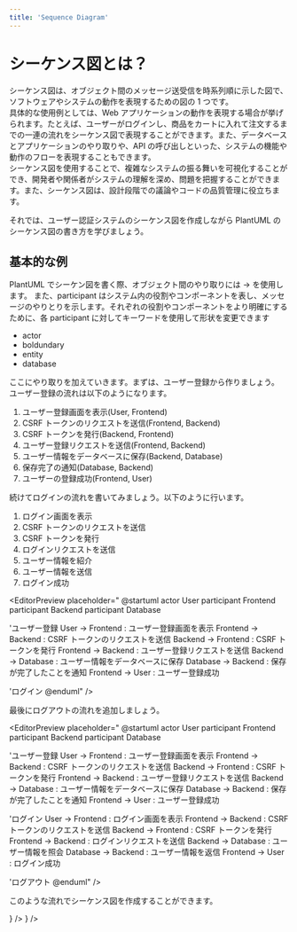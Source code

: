 ```yaml
---
title: 'Sequence Diagram'
---
```


# シーケンス図とは？

シーケンス図は、オブジェクト間のメッセージ送受信を時系列順に示した図で、ソフトウェアやシステムの動作を表現するための図の 1 つです。  
具体的な使用例としては、Web アプリケーションの動作を表現する場合が挙げられます。たとえば、ユーザーがログインし、商品をカートに入れて注文するまでの一連の流れをシーケンス図で表現することができます。また、データベースとアプリケーションのやり取りや、API の呼び出しといった、システムの機能や動作のフローを表現することもできます。  
シーケンス図を使用することで、複雑なシステムの振る舞いを可視化することができ、開発者や関係者がシステムの理解を深め、問題を把握することができます。また、シーケンス図は、設計段階での議論やコードの品質管理に役立ちます。

それでは、ユーザー認証システムのシーケンス図を作成しながら PlantUML のシーケンス図の書き方を学びましょう。

<CustomBox position="center">
<UmlPic width="50%" umlText="
@startuml
actor User
participant Frontend
participant Backend
participant Database

User -> Frontend : ユーザー登録画面を表示
Frontend -> Backend : CSRF トークンのリクエストを送信
Backend -> Frontend : CSRF トークンを発行
Frontend -> Backend : ユーザー登録リクエストを送信
Backend -> Database : ユーザー情報をデータベースに保存
Database -> Backend : 保存が完了したことを通知
Frontend -> User : ユーザー登録成功

User -> Frontend : ログイン画面を表示
Frontend -> Backend : CSRF トークンのリクエストを送信
Backend -> Frontend : CSRF トークンを発行
Frontend -> Backend : ログインリクエストを送信
Backend -> Database : ユーザー情報を照会
Database -> Backend : ユーザー情報を返信
Frontend -> User : ログイン成功

User -> Frontend : ログアウトをクリック
Frontend -> Backend : ログアウトリクエストを送信
Backend -> Frontend : ログアウト成功を返信
@enduml" />

</CustomBox>

## 基本的な例

PlantUML でシーケン図を書く際、オブジェクト間のやり取りには -> を使用します。
また、participant はシステム内の役割やコンポーネントを表し、メッセージのやりとりを示します。それぞれの役割やコンポーネントをより明確にするために、各 participant に対してキーワードを使用して形状を変更できます

- actor
- boldundary
- entity
- database

<EditorPreview
  placeholder="
  'ユーザー認証には
  'User(actor)
  'Frontend, Backend, Database(participant)があります。
  '下に実際に書いてみましょう。
  "
/>

ここにやり取りを加えていきます。まずは、ユーザー登録から作りましょう。
ユーザー登録の流れは以下のようになります。

1. ユーザー登録画面を表示(User, Frontend)
2. CSRF トークンのリクエストを送信(Frontend, Backend)
3. CSRF トークンを発行(Backend, Frontend)
4. ユーザー登録リクエストを送信(Frontend, Backend)
5. ユーザー情報をデータベースに保存(Backend, Database)
6. 保存完了の通知(Database, Backend)
7. ユーザーの登録成功(Frontend, User)

<EditorPreview
  placeholder="
  '@startuml
  'actor User
  'participant Frontend
  'participant Backend
  'participant Database
'
'User -> Frontend : ユーザー登録画面を表示
'Frontend -> Backend : CSRF トークンのリクエストを送信
'Backend -> Frontend : CSRF トークンを発行
'Frontend -> Backend : ユーザー登録リクエストを送信
'Backend -> Database : ユーザー情報をデータベースに保存
'Database -> Backend : 保存が完了したことを通知
'Frontend -> User : ユーザー登録成功
'@enduml
'下に実際に書いてみましょう。
"
/>

続けてログインの流れを書いてみましょう。以下のように行います。

1. ログイン画面を表示
2. CSRF トークンのリクエストを送信
3. CSRF トークンを発行
4. ログインリクエストを送信
5. ユーザー情報を紹介
6. ユーザー情報を送信
7. ログイン成功

<EditorPreview 
placeholder="
@startuml
actor User
participant Frontend
participant Backend
participant Database

'ユーザー登録
User -> Frontend : ユーザー登録画面を表示
Frontend -> Backend : CSRF トークンのリクエストを送信
Backend -> Frontend : CSRF トークンを発行
Frontend -> Backend : ユーザー登録リクエストを送信
Backend -> Database : ユーザー情報をデータベースに保存
Database -> Backend : 保存が完了したことを通知
Frontend -> User : ユーザー登録成功

'ログイン
@enduml"
/>

最後にログアウトの流れを追加しましょう。

<EditorPreview 
placeholder="
@startuml
actor User
participant Frontend
participant Backend
participant Database

'ユーザー登録
User -> Frontend : ユーザー登録画面を表示
Frontend -> Backend : CSRF トークンのリクエストを送信
Backend -> Frontend : CSRF トークンを発行
Frontend -> Backend : ユーザー登録リクエストを送信
Backend -> Database : ユーザー情報をデータベースに保存
Database -> Backend : 保存が完了したことを通知
Frontend -> User : ユーザー登録成功

'ログイン
User -> Frontend : ログイン画面を表示
Frontend -> Backend : CSRF トークンのリクエストを送信
Backend -> Frontend : CSRF トークンを発行
Frontend -> Backend : ログインリクエストを送信
Backend -> Database : ユーザー情報を照会
Database -> Backend : ユーザー情報を返信
Frontend -> User : ログイン成功

'ログアウト
@enduml"
/>

このような流れでシーケンス図を作成することができます。

<CustomBox position='center' direction='column'>
  <ProblemList />
</CustomBox>

<CustomBox>
  <IconButton text='Prev Introduction' link='/learn' startIcon={<ArrowBackIosIcon />} />
  <IconButton
    text='Next Use Case Diagram'
    link='/learn/usecase'
    endIcon={<ArrowForwardIosIcon />}
  />
</CustomBox>
